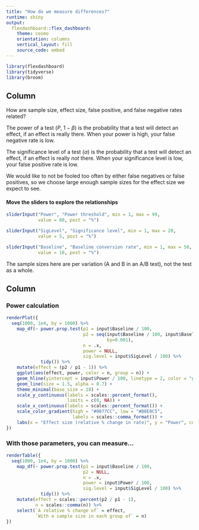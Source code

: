 ```yaml
---
title: "How do we measure differences?"
runtime: shiny
output: 
  flexdashboard::flex_dashboard:
    theme: cosmo
    orientation: columns
    vertical_layout: fill
    source_code: embed
---
```

  
```r
library(flexdashboard)
library(tidyverse)
library(broom)
```

Column {.sidebar}
-----------------------------------------------------------------------
  
How are sample size, effect size, false positive, and false negative rates related?
  
The power of a test ($P$, $1-\beta$) is the probability that a test will detect an effect, if an effect is really there. When your power is high, your false negative rate is low.

The significance level of a test ($\alpha$) is the probability that a test will detect an effect, if an effect is really *not* there. When your significance level is low, your false positive rate is low.

We would like to not be fooled too often by either false negatives or false positives, so we choose large enough sample sizes for the effect size we expect to see.

#### Move the sliders to explore the relationships

```r
sliderInput("Power", "Power threshold", min = 1, max = 99, 
            value = 80, post = "%")

sliderInput("SigLevel", "Significance level", min = 1, max = 20, 
            value = 5, post = "%")

sliderInput("Baseline", "Baseline conversion rate", min = 1, max = 50, 
            value = 10, post = "%")
```

The sample sizes here are per variation (A and B in an A/B test), not the test as a whole.


Column 
-----------------------------------------------------------------------
  
### Power calculation {data-height=800}
  
```r

renderPlot({
  seq(1000, 1e4, by = 1000) %>%
    map_df(~ power.prop.test(p1 = input$Baseline / 100,
                             p2 = seq(input$Baseline / 100, input$Baseline * 1.5 / 100, 
                                      by=0.001), 
                             n = .x, 
                             power = NULL, 
                             sig.level = input$SigLevel / 100) %>%
             tidy()) %>%
    mutate(effect = (p2 / p1 - 1)) %>%
    ggplot(aes(effect, power, color = n, group = n)) + 
    geom_hline(yintercept = input$Power / 100, linetype = 2, color = "gray50", alpha = 0.5, size = 1.5) +
    geom_line(size = 1.5, alpha = 0.7) +
    theme_minimal(base_size = 18) +
    scale_y_continuous(labels = scales::percent_format(),
                       limits = c(0, NA)) +
    scale_x_continuous(labels = scales::percent_format()) +
    scale_color_gradient(high = "#0077CC", low = "#B8E0C5",
                         labels = scales::comma_format()) +
    labs(x = "Effect size (relative % change in rate)", y = "Power", color = "Sample size") 
})
```

### With those parameters, you can measure... {data-height=200}

```r
renderTable({
  seq(1000, 1e4, by = 1000) %>%
    map_df(~ power.prop.test(p1 = input$Baseline / 100,
                             p2 = NULL, 
                             n = .x, 
                             power = input$Power / 100, 
                             sig.level = input$SigLevel / 100) %>%
             tidy()) %>%
    mutate(effect = scales::percent(p2 / p1 - 1),
           n = scales::comma(n)) %>% 
    select(`A relative % change of` = effect, 
           `With a sample size in each group of` = n)
})
```